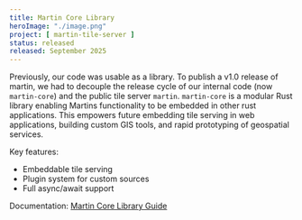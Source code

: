 ```yaml
---
title: Martin Core Library
heroImage: "./image.png"
project: [ martin-tile-server ]
status: released
released: September 2025
---
```


Previously, our code was usable as a library.
To publish a v1.0 release of martin, we had to decouple the release cycle of our internal code (now `martin-core`) and the public tile server `martin`.
`martin-core` is a modular Rust library enabling Martins functionality to be embedded in other rust applications.
This empowers future embedding tile serving in web applications, building custom GIS tools, and rapid prototyping of geospatial services.

Key features:

- Embeddable tile serving
- Plugin system for custom sources
- Full async/await support

Documentation: [Martin Core Library Guide](https://docs.rs/martin-core)
